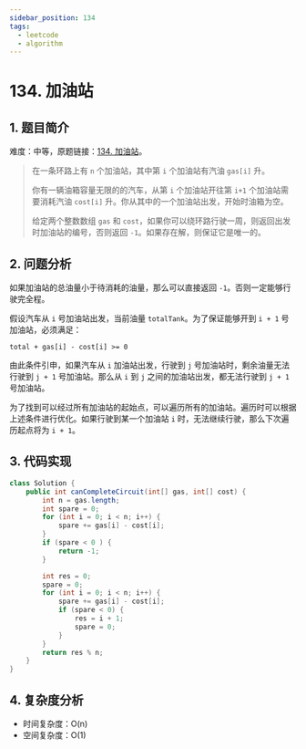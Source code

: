 ```yaml
---
sidebar_position: 134
tags:
  - leetcode
  - algorithm
---
```


# 134. 加油站

## 1. 题目简介

难度：中等，原题链接：[134. 加油站](https://leetcode.cn/problems/gas-station/)。

> 在一条环路上有 `n` 个加油站，其中第 `i` 个加油站有汽油 `gas[i]` 升。
>
> 你有一辆油箱容量无限的的汽车，从第 `i` 个加油站开往第 `i+1` 个加油站需要消耗汽油 `cost[i]` 升。你从其中的一个加油站出发，开始时油箱为空。
>
> 给定两个整数数组 `gas` 和 `cost`，如果你可以绕环路行驶一周，则返回出发时加油站的编号，否则返回 `-1`。如果存在解，则保证它是唯一的。

## 2. 问题分析

如果加油站的总油量小于待消耗的油量，那么可以直接返回 `-1`。否则一定能够行驶完全程。

假设汽车从 `i` 号加油站出发，当前油量 `totalTank`。为了保证能够开到 `i + 1` 号加油站，必须满足：

```
total + gas[i] - cost[i] >= 0
```

由此条件引申，如果汽车从 `i` 加油站出发，行驶到 `j` 号加油站时，剩余油量无法行驶到 `j + 1` 号加油站。那么从 `i` 到 `j` 之间的加油站出发，都无法行驶到 `j + 1` 号加油站。

为了找到可以经过所有加油站的起始点，可以遍历所有的加油站。遍历时可以根据上述条件进行优化。如果行驶到某一个加油站 `i` 时，无法继续行驶，那么下次遍历起点将为 `i + 1`。

## 3. 代码实现

```java
class Solution {
    public int canCompleteCircuit(int[] gas, int[] cost) {
        int n = gas.length;
        int spare = 0;
        for (int i = 0; i < n; i++) {
            spare += gas[i] - cost[i];
        }
        if (spare < 0 ) {
            return -1;
        }

        int res = 0;
        spare = 0;
        for (int i = 0; i < n; i++) {
            spare += gas[i] - cost[i];
            if (spare < 0) {
                res = i + 1;
                spare = 0;
            }
        }
        return res % n;
    }
}
```

## 4. 复杂度分析

- 时间复杂度：O(n)
- 空间复杂度：O(1)